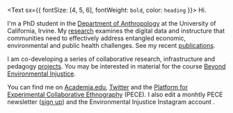 <Text sx={{ fontSize: [4, 5, 6], fontWeight: `bold`, color: `heading` }}>
  Hi.
</Text>

I'm a PhD student in the [Department of Anthropology](https://www.anthropology.uci.edu/) at the University of California, Irvine. My [research](https://www.timschuetz.org/about) examines the digital data and instructure that communities need to effectively address entangled economic, environmental and public health challenges. See my recent [publications](https://www.timschuetz.org/publications).

I am co-developing a series of collaborative research, infrastructure and pedagogy [projects](www.timschuetz.org/projects). You may be interested in material for the course [Beyond Environmental Injustice](https://disaster-sts-network.org/content/environmental-injustice-summer-2020/essay).

You can find me on [Academia.edu]([https://uci.academia.edu/TimSch%C3%BCtz](https://uci.academia.edu/TimSch%C3%BCtz)), [Twitter](https://twitter.com/tmschtz) and the [Platform for Experimental Collaborative Ethnography]() (PECE). I also edit a monhtly PECE newsletter ([sign up](https://github.us20.list-manage.com/subscribe?u=28f50ca38ef652df957d5cbd6&id=0ed4893b1f)) and the Environmental Injustice Instagram account .